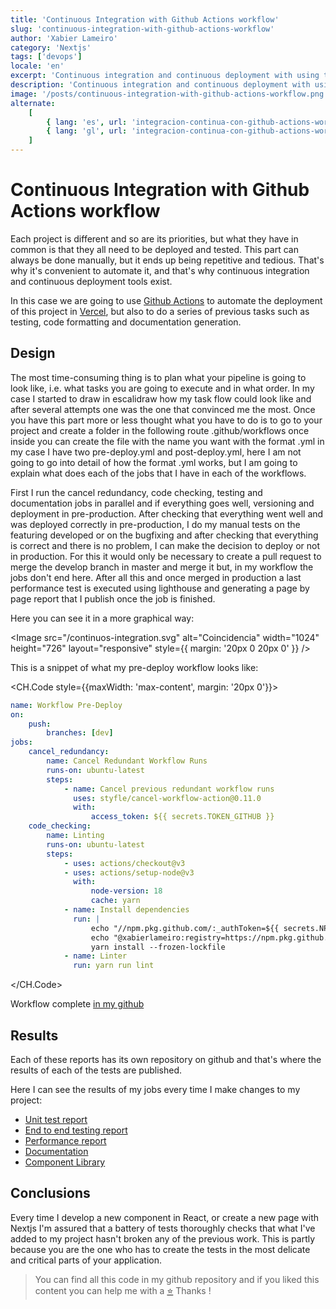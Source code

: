 ```yaml
---
title: 'Continuous Integration with Github Actions workflow'
slug: 'continuous-integration-with-github-actions-workflow'
author: 'Xabier Lameiro'
category: 'Nextjs'
tags: ['devops']
locale: 'en'
excerpt: 'Continuous integration and continuous deployment with using the github workflow actions in a nextjs project and deploying to vercel'
description: 'Continuous integration and continuous deployment with using the github workflow actions in a nextjs project and deploying to vercel'
image: '/posts/continuous-integration-with-github-actions-workflow.png'
alternate:
    [
        { lang: 'es', url: 'integracion-continua-con-github-actions-workflow' },
        { lang: 'gl', url: 'integracion-continua-con-github-actions-workflow' },
    ]
---
```


# Continuous Integration with Github Actions workflow

<Date date="05-09-2023" />

<GoogleAdsense />

Each project is different and so are its priorities, but what they have in common is that they all need to be deployed and tested. This part can always be done manually, but it ends up being repetitive and tedious. That's why it's convenient to automate it, and that's why continuous integration and continuous deployment tools exist.

In this case we are going to use [Github Actions](https://docs.github.com/en/actions/using-workflows 'Link to github Actions') to automate the deployment of this project in [Vercel](https://vercel.com/ 'Link to vercel'), but also to do a series of previous tasks such as testing, code formatting and documentation generation.

## Design

The most time-consuming thing is to plan what your pipeline is going to look like, i.e. what tasks you are going to execute and in what order. In my case I started to draw in escalidraw how my task flow could look like and after several attempts one was the one that convinced me the most. Once you have this part more or less thought what you have to do is to go to your project and create a folder in the following route .github/workflows once inside you can create the file with the name you want with the format .yml in my case I have two pre-deploy.yml and post-deploy.yml, here I am not going to go into detail of how the format .yml works, but I am going to explain what does each of the jobs that I have in each of the workflows.

First I run the cancel redundancy, code checking, testing and documentation jobs in parallel and if everything goes well, versioning and deployment in pre-production. After checking that everything went well and was deployed correctly in pre-production, I do my manual tests on the featuring developed or on the bugfixing and after checking that everything is correct and there is no problem, I can make the decision to deploy or not in production. For this it would only be necessary to create a pull request to merge the develop branch in master and merge it but, in my workflow the jobs don't end here. After all this and once merged in production a last performance test is executed using lighthouse and generating a page by page report that I publish once the job is finished.

Here you can see it in a more graphical way:

<Image
    src="/continuos-integration.svg"
    alt="Coincidencia"
    width="1024"
    height="726"
    layout="responsive"
    style={{ margin: '20px 0 20px 0' }}
/>

This is a snippet of what my pre-deploy workflow looks like:

<CH.Code style={{maxWidth: 'max-content', margin: '20px 0'}}>

```yml pre-deploy.yml
name: Workflow Pre-Deploy
on:
    push:
        branches: [dev]
jobs:
    cancel_redundancy:
        name: Cancel Redundant Workflow Runs
        runs-on: ubuntu-latest
        steps:
            - name: Cancel previous redundant workflow runs
              uses: styfle/cancel-workflow-action@0.11.0
              with:
                  access_token: ${{ secrets.TOKEN_GITHUB }}
    code_checking:
        name: Linting
        runs-on: ubuntu-latest
        steps:
            - uses: actions/checkout@v3
            - uses: actions/setup-node@v3
              with:
                  node-version: 18
                  cache: yarn
            - name: Install dependencies
              run: |
                  echo "//npm.pkg.github.com/:_authToken=${{ secrets.NPM_TOKEN }}" >> ~/.npmrc
                  echo "@xabierlameiro:registry=https://npm.pkg.github.com/" >> ~/.npmrc
                  yarn install --frozen-lockfile
            - name: Linter
              run: yarn run lint
```

</CH.Code>

Workflow complete [in my github](https://github.com/xabierlameiro/the-last-dance/actions/workflows/pre-deploy.yml 'in my github')

## Results

Each of these reports has its own repository on github and that's where the results of each of the tests are published.

Here I can see the results of my jobs every time I make changes to my project:

-   [Unit test report](https://coverage.xabierlameiro.com/ 'Link to Unit test report')
-   [End to end testing report](https://e2e.xabierlameiro.com/ 'Link to End to end testing report')
-   [Performance report](https://performance.xabierlameiro.com/ 'Link to Performance report')
-   [Documentation](https://docs.xabierlameiro.com/ 'Link to Documentation')
-   [Component Library](https://storybook.xabierlameiro.com/ 'Link to Component Library')

## Conclusions

Every time I develop a new component in React, or create a new page with Nextjs I'm assured that a battery of tests thoroughly checks that what I've added to my project hasn't broken any of the previous work. This is partly because you are the one who has to create the tests in the most delicate and critical parts of your application.

> You can find all this code in my github repository and if you liked this content you can help me with a [⭐️](https://github.com/xabierlameiro/the-last-dance 'Link to my github') Thanks !
